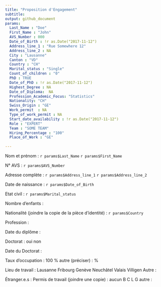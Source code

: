 ```yaml
---
title: "Proposition d'Engagement"
subtitle: 
output: github_document
params:
  Last_Name : "Doe"
  First_Name : "John"
  AVS_Number : 000
  Date_of_Birth : !r as.Date("2017-11-12")
  Address_line_1 : "Rue Somewhere 12" 
  Address_line_2 : NA
  City : "Lausanne"
  Canton : "VD"
  Country : "CH"
  Marital_status : "Single" 
  Count_of_children : "0"
  PhD : TRUE
  Date_of_PhD : !r as.Date("2017-11-12")
  Highest_Degree : NA
  Date_of_Diploma:  NA
  Profession_Academic_Focus: "Statistics"
  Nationality: "CH"
  Swiss_Origin : "GE"
  Work_permit  : NA
  Type_of_work_permit : NA
  Start_date_availability : !r as.Date("2017-11-12")
  Role : "EXPERT"
  Team : "SOME TEAM"
  Hiring_Percentage : "100" 
  Place_of_Work : "GE"
  
---
```


Nom et prénom : `r params$Last_Name` `r params$First_Name`

N° AVS : `r params$AVS_Number`

Adresse complète : `r params$Address_line_1` `r params$Address_line_2`

Date de naissance : `r params$Date_of_Birth`

Etat civil : `r params$Marital_status`

Nombre d'enfants : 

Nationalité (joindre la copie de la pièce d’identité) : `r params$Country`

Profession : 

Date du diplôme :

Doctorat :  oui non

Date du Doctorat :

Taux d'occupation : 100 % autre (préciser) : %

Lieu de travail : Lausanne Fribourg Genève Neuchâtel Valais Villigen Autre :

Étranger.e.s : Permis de travail (joindre une copie) : aucun B C L G autre :


